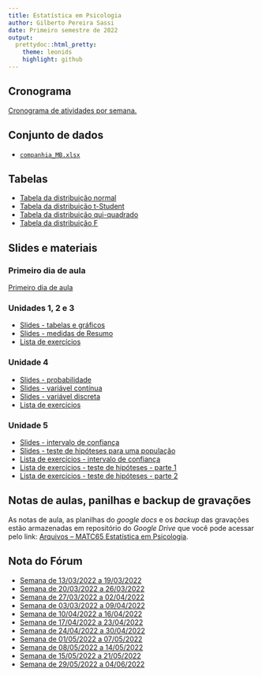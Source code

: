 ```yaml
---
title: Estatística em Psicologia 
author: Gilberto Pereira Sassi
date: Primeiro semestre de 2022
output:
  prettydoc::html_pretty:
    theme: leonids
    highlight: github
---
```


## Cronograma

[Cronograma de atividades por semana.](cronograma-matc65.xlsx)

## Conjunto de dados

* [`companhia_MB.xlsx`](companhia-mb.xlsx)

## Tabelas

* [Tabela da distribuição normal](tabela-z.pdf)
* [Tabela da distribuição t-Student](tabela-t-student.pdf)
* [Tabela da distribuição qui-quadrado](tabela-chi-square.pdf)
* [Tabela da distribuição F](tabela-F.pdf)

## Slides e materiais

### Primeiro dia de aula

[Primeiro dia de aula](primeirodia.pdf)

### Unidades 1, 2 e 3

* [Slides - tabelas e gráficos](graficos.pdf)
* [Slides - medidas de Resumo](medidasresumo.pdf)
* [Lista de exercícios](lista-est-descr.pdf)

### Unidade 4

* [Slides - probabilidade](introprob.pdf)
* [Slides - variável contínua](varcontinua.pdf)
* [Slides - variável discreta](vardiscreta.pdf)
* [Lista de exercícios](lista-prob.pdf)

### Unidade 5

* [Slides - intervalo de confiança](intervaloconfianca.pdf)
* [Slides - teste de hipóteses para uma população](testehipoteses.pdf)
* [Lista de exercícios - intervalo de confiança](lista-ex-ic.pdf)
* [Lista de exercícios - teste de hipóteses - parte 1](lista-test-1-pop.pdf)
* [Lista de exercícios - teste de hipóteses - parte 2](lista-test-1-pop-part2.pdf)

## Notas de aulas, panilhas e backup de gravações

As notas de aula, as planilhas do _google docs_ e os _backup_ das gravações estão armazenadas em repositório do _Google Drive_ que você pode acessar pelo link: [Arquivos -- MATC65 Estatística em Psicologia](https://cutt.ly/arquivos-matc65-2022-1sem).

## Nota do Fórum

* [Semana de 13/03/2022 a 19/03/2022](mes-3-dia-13-ava-matc65.xlsx)
* [Semana de 20/03/2022 a 26/03/2022](mes-3-dia-20-ava-matc65.xlsx)
* [Semana de 27/03/2022 a 02/04/2022](mes-3-dia-27-ava-matc65.xlsx)
* [Semana de 03/03/2022 a 09/04/2022](mes-4-dia-3-ava-matc65.xlsx)
* [Semana de 10/04/2022 a 16/04/2022](mes-4-dia-10-ava-matc65.xlsx)
* [Semana de 17/04/2022 a 23/04/2022](mes-4-dia-17-ava-matc65.xlsx)
* [Semana de 24/04/2022 a 30/04/2022](mes-4-dia-24-ava-matc65.xlsx)
* [Semana de 01/05/2022 a 07/05/2022](mes-5-dia-1-ava-matc65.xlsx)
* [Semana de 08/05/2022 a 14/05/2022](mes-5-dia-8-ava-matc65.xlsx)
* [Semana de 15/05/2022 a 21/05/2022](mes-5-dia-15-ava-matc65.xlsx)
* [Semana de 29/05/2022 a 04/06/2022](mes-5-dia-29-ava-matc65.xlsx)